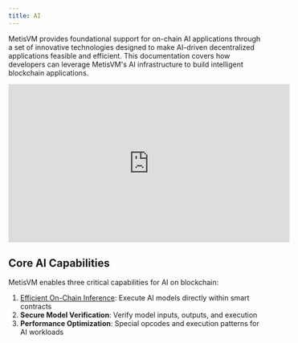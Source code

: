 ```yaml
---
title: AI
---
```



MetisVM provides foundational support for on-chain AI applications through a set of innovative technologies designed to make AI-driven decentralized applications feasible and efficient. This documentation covers how developers can leverage MetisVM's AI infrastructure to build intelligent blockchain applications.

<div
  style={{ display: "flex", justifyContent: "center", marginBottom: "2rem" }}
>
  <iframe
    width="560"
    height="315"
    src="https://www.youtube.com/embed/X3OjGSLYihY"
    title="YouTube video player"
    frameborder="0"
    allow="accelerometer; autoplay; clipboard-write; encrypted-media; gyroscope; picture-in-picture"
    allowfullscreen
  ></iframe>
</div>

## Core AI Capabilities

MetisVM enables three critical capabilities for AI on blockchain:

1. [Efficient On-Chain Inference](https://metis-sdk.vercel.app/architecture/ai_exex#how-alith-is-integrated-into-metis-sdk-and-its-implementation-process): Execute AI models directly within smart contracts
2. **Secure Model Verification**: Verify model inputs, outputs, and execution
3. **Performance Optimization**: Special opcodes and execution patterns for AI workloads

